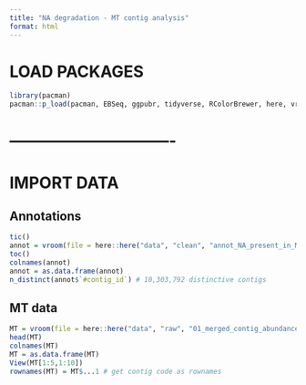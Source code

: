```yaml
---
title: "NA degradation - MT contig analysis"
format: html
---
```


# LOAD PACKAGES
```r
library(pacman)
pacman::p_load(pacman, EBSeq, ggpubr, tidyverse, RColorBrewer, here, vroom, tictoc)
```
# -------------------------------

# IMPORT DATA
## Annotations
```r
tic()
annot = vroom(file = here::here("data", "clean", "annot_NA_present_in_MT.tsv")) # 29.5 secs
toc()
colnames(annot)
annot = as.data.frame(annot)
n_distinct(annot$`#contig_id`) # 10,303,792 distinctive contigs
```

## MT data
```r
MT = vroom(file = here::here("data", "raw", "01_merged_contig_abundance_cpm.tsv")) # 18.5 secs
head(MT)
colnames(MT)
MT = as.data.frame(MT)
View(MT[1:5,1:10])
rownames(MT) = MT$...1 # get contig code as rownames
```
